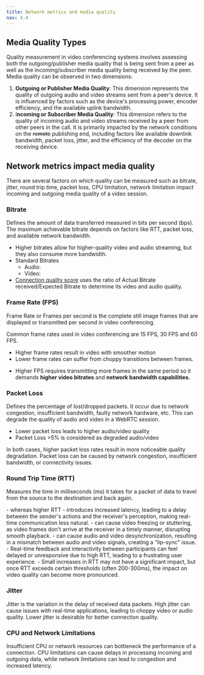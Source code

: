 ```yaml
---
title: Network metrics and media quality
nav: 4.4
---
```


## Media Quality Types

Quality measurement in video conferencing systems involves assessing both the outgoing/publisher media quality that is being sent from a peer as well as the incoming/subscriber media quality being received by the peer. Media quality can be observed in two dimensions:

1. **Outgoing or Publisher Media Quality**: This dimension represents the quality of outgoing audio and video streams sent from a peer's device. It is influenced by factors such as the device's processing power, encoder efficiency, and the available uplink bandwidth.
2. I**ncoming or Subscriber Media Quality**: This dimension refers to the quality of incoming audio and video streams received by a peer from other peers in the call. It is primarily impacted by the network conditions on the ~~remote~~ publishing end, including factors like available downlink bandwidth, packet loss, jitter, and the efficiency of the decoder on the receiving device.

## Network metrics impact media quality

There are several factors on which quality can be measured such as bitrate, jitter, round trip time, packet loss, CPU limitation, network limitation impact incoming and outgoing media quality of a video session.

### Bitrate

Defines the amount of data transferred measured in bits per second (bps). The maximum achievable bitrate depends on factors like RTT, packet loss, and available network bandwidth.

<Callout title="Bitrate and audio/video quality">

- Higher bitrates allow for higher-quality video and audio streaming, but they also consume more bandwidth.
- Standard Bitrates
    - Audio:
    - Video:
- [Connection quality score](/get-started/v2/get-started/insights/connection-quality-score) uses the ratio of Actual Bitrate received/Expected Bitrate to determine its video and audio quality.

</Callout>

    

### Frame Rate (FPS)

Frame Rate or Frames per second is the complete still image frames that are displayed or transmitted per second in video conferencing.

Common frame rates used in video conferencing are 15 FPS, 30 FPS and 60 FPS. 

- Higher frame rates result in video with smoother motion
- Lower frame rates can suffer from choppy transitions between frames.

<Callout title ="Frame rates and video quality">

- Higher FPS requires transmitting more frames in the same period so it demands **higher video bitrates** and **network bandwidth capabilities.**
</Callout>

### Packet Loss

Defines the percentage of lost/dropped packets. It occur due to network congestion, insufficient bandwidth, faulty network hardware, etc. This can degrade the quality of audio and video in a WebRTC session.

<Callout title="Packet loss and quality">

- Lower packet loss leads to higher audio/video quality
- Packet Loss >5% is considered as degraded audio/video
</Callout>


In both cases, higher packet loss rates result in more noticeable quality degradation. Packet loss can be caused by network congestion, insufficient bandwidth, or connectivity issues.

### **Round Trip Time (RTT)**

Measures the time in milliseconds (ms) it takes for a packet of data to travel from the source to the destination and back again. 

<Callout title="A lower RTT represents better connection quality">
    - whereas higher RTT
        - introduces increased latency, leading to a delay between the sender's actions and the receiver's perception, making real-time communication less natural.
        - can cause video freezing or stuttering, as video frames don't arrive at the receiver in a timely manner, disrupting smooth playback.
        - can cause audio and video desynchronization, resulting in a mismatch between audio and video signals, creating a "lip-sync" issue.
    - Real-time feedback and interactivity between participants can feel delayed or unresponsive due to high RTT, leading to a frustrating user experience.
    - Small increases in RTT may not have a significant impact, but once RTT exceeds certain thresholds (often 200-300ms), the impact on video quality can become more pronounced.
</Callout>



### Jitter

Jitter is the variation in the delay of received data packets. High jitter can cause issues with real-time applications, leading to choppy video or audio quality. Lower jitter is desirable for better connection quality.


### CPU and Network Limitations

Insufficient CPU or network resources can bottleneck the performance of a connection. CPU limitations can cause delays in processing incoming and outgoing data, while network limitations can lead to congestion and increased latency.